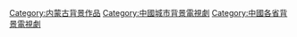 {{中國行政區劃分類導航|背景電視劇}}

[[Category:内蒙古背景作品|Category:内蒙古背景作品]]
[[Category:中國城市背景電視劇|Category:中國城市背景電視劇]]
[[Category:中國各省背景電視劇|Category:中國各省背景電視劇]]